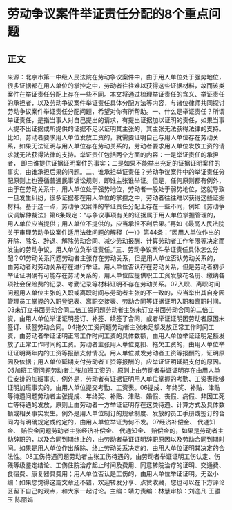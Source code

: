# 劳动争议案件举证责任分配的8个重点问题
## 正文
来源：北京市第一中级人民法院在劳动争议案件中，由于用人单位处于强势地位，很多证据都在用人单位的掌控之中，劳动者往往难以获得这些证据材料，故而该类案件在举证责任分配上存在一些不同。本文将通过梳理举证责任的含义、举证责任的承担者，以及劳动争议案件举证责任具体分配方法等内容，与诸位律师共同探讨劳动争议案件举证责任分配问题，希望对你有所帮助。一、什么是举证责任？所谓举证责任，是指当事人对自己提出的请求，有提出证据加以证明的责任，如果当事人提不出证据或所提供的证据不足以证明其主张的，其主张无法获得法律的支持。比如，劳动者要求用人单位发放工资的，就需要证明自己与用人单位存在劳动关系，如果无法证明与用人单位存在劳动关系的，劳动者要求用人单位发放工资的请求就无法获得法律的支持。举证责任包括两个方面的内容：一是举证责任的承担者， 即由谁提供证据证明案件的事实；二是如果不能举出充足的证据证明案件的事实，由谁承担后果的问题。二、谁承担举证责任？劳动争议案件中的举证责任分配原则上也遵循普通民事诉讼规则，即谁主张谁举证。但是，任何原则都有例外，由于在劳动关系中，用人单位处于强势地位，劳动者一般处于弱势地位，这就导致一旦发生纠纷，很多证据都在用人单位的掌控之中，劳动者往往难以获得这些证据材料。基于这一点，劳动争议案件的举证责任分配上存在一些不同，例如《劳动争议调解仲裁法》第6条规定：“与争议事项有关的证据属于用人单位掌握管理的，用人单位应当提供；用人单位不提供的，应当承担不利后果。”再如《最高人民法院关于审理劳动争议案件适用法律问题的解释（一）》第44条：“因用人单位作出的开除、除名、辞退、解除劳动合同、减少劳动报酬、计算劳动者工作年限等决定而发生的劳动争议，用人单位负举证责任。”三、劳动争议案件举证责任具体怎么分配？01劳动关系问题劳动者主张存在劳动关系，但是用人单位否认劳动关系的，由劳动者对劳动关系存在进行举证。用人单位否认存在劳动关系，但是劳动者初步举证证明确有可能存在劳动关系的，用人单位应提供职工工资发放花名册、缴纳各项社会保险费的记录、考勤记录等材料证明不存在劳动关系。02入职、离职时间问题用人单位主张的入职或离职时间与劳动者主张的不一致的，应当举出其自身因管理员工掌握的入职登记表、离职交接表、劳动合同等证据证明入职和离职时间。03未订立书面劳动合同二倍工资问题劳动者主张未订立书面劳动合同的二倍工资，由用人单位举证证明签订、补签、续签了合同，或者举证证明因劳动者原因未签订、续签劳动合同。04拖欠工资问题劳动者主张未足额发放正常工作时间工资，由劳动者举证证明正常工作时间工资的具体数额，由用人单位举证证明足额发放了正常工作时间的工资。劳动者主张用人单位克扣、拖欠工资的，由用人单位举证证明两年内的工资等报酬支付情况。用人单位减发劳动者工资等报酬的，证明原因及依据；用人单位延期支付劳动者工资等报酬的，应举证证明延期支付的原因。05加班工资问题劳动者主张加班工资的，原则上由劳动者举证证明存在由用人单位安排的加班事实，例外是，劳动者有证据证明用人单位掌握的考勤、工资表能够证明加班事实的，由用人单位提交考勤、工资表。06提成、年终奖、补贴、津贴等待遇问题劳动者主张提成、年终奖、补贴、津贴、婚假、丧假、病假、非因工死亡等待遇的发放，原则上由劳动者一方举证证明存在这类待遇、计算方式及具体数额或相关事实发生。例外是用人单位制订的规章制度、发放的员工手册或签订的合同内有明确规定或约定的，由用人单位举证为何不发。07经济补偿金、 代通知金、 赔偿金问题劳动者主张经济补偿金、 代通知金、 赔偿金的，如果是劳动者主动辞职的，以及合同到期终止的，由劳动者举证证明辞职原因以及劳动合同到期时间。如果是用人单位作出解除、终止劳动关系决定的，由用人单位证明其决定的合法性。08工伤待遇问题劳动者主张工伤待遇的，由劳动者举证证明工伤认定、伤残等级鉴定结论、工伤住院治疗起止时间及费用、同意转院治疗的证明、交通费、 食宿费、康复器具费用；用人单位否认是工伤的，由用人单位举证证明。无讼小编：如果您觉得这篇文章还不错，欢迎转发分享、点赞收藏，您也可以在下方评论区留下自己的观点，和大家一起讨论。主编：靖力责编：林慧审核：刘逸凡 王雅玉 陈丽娟